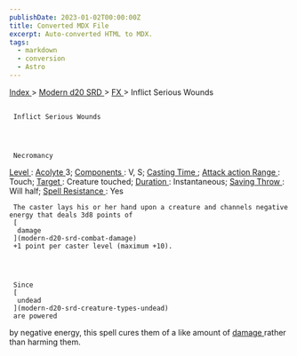 ```yaml
---
publishDate: 2023-01-02T00:00:00Z
title: Converted MDX File
excerpt: Auto-converted HTML to MDX.
tags:
  - markdown
  - conversion
  - Astro
---
```


[
Index
](-index) >
[
Modern d20 SRD
](modern-d20-srd-index) >
[
FX
](modern-d20-srd-fx-index) > Inflict Serious Wounds

##

     Inflict Serious Wounds




     Necromancy

[
Level
](modern-d20-srd-fx-level)
:
[
Acolyte
](modern-d20-srd-classes-advanced-acolyte)
3;
[
Components
](modern-d20-srd-fx-components)
: V, S;
[
Casting Time
](modern-d20-srd-fx-casting-time)
;
[
Attack action
](modern-d20-srd-combat-attack-actions)
[
Range
](modern-d20-srd-fx-range)
: Touch;
[
Target
](modern-d20-srd-fx-target)
: Creature touched;
[
Duration
](modern-d20-srd-fx-duration)
: Instantaneous;
[
Saving Throw
](modern-d20-srd-basics-saving-throws)
: Will half;
[
Spell Resistance
](modern-d20-srd-special-abilities-spell-resistance)
: Yes

     The caster lays his or her hand upon a creature and channels negative energy that deals 3d8 points of
     [
      damage
     ](modern-d20-srd-combat-damage)
     +1 point per caster level (maximum +10).




     Since
     [
      undead
     ](modern-d20-srd-creature-types-undead)
     are powered

by negative energy, this spell cures them of a like amount of
[
damage
](modern-d20-srd-combat-damage)
rather
than harming them.
